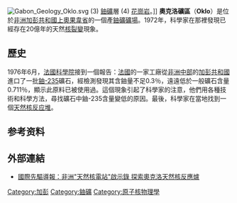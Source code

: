 {{refimprove|time=2016-08-11T12:54:04+00:00}}
{{coord|1|23|40|S|13|9|39|E|type:mountain_region:GA_source:nlwiki|display=title}}
{{Location map
 |Gabon
 |label=奧克洛
 |lat_dir=S
 |lon_dir=E
 |lat_deg=1|lat_min=23|lat_sec=40
 |lon_deg=13|lon_min=9|lon_sec=39
 |position=right
 |width=200
 |float=right
 |caption=奧克洛的位置
}}
[[Image:Gabon_Geology_Oklo.svg|thumb]] (3) [[鈾|鈾礦]]層 (4) [[花崗岩|花崗岩]]。]]
'''奧克洛礦區'''（'''Oklo'''）是位於[[非洲|非洲]][[加彭共和國|加彭共和國]][[上奧果韋省|上奧果韋省]]的一個產[[鈾|鈾礦]][[礦場|礦場]]。1972年，科學家在那裡發現已經存在20億年的天然[[核裂變|核裂變]]現象。

== 歷史==
1976年6月，[[法國科學院|法國科學院]]接到一個報告：[[法國|法國]]的一家工廠從[[中部非洲|非洲中部]]的[[加彭共和國|加彭共和國]]進口了一批[[鈾-235|鈾-235]]礦石，經檢測發現其含鈾量不足0.3％，遠遠低於一般礦石含量0.711％，顯示此原料已被使用過。這個現象引起了科學家的注意，他們用各種技術和科學方法，尋找礦石中鈾-235含量變低的原因。最後，科學家在當地找到一個[[天然核反应堆|天然核反应堆]]。

==参考资料==
<references/>
==外部連結==
* [http://news.xinhuanet.com/herald/2004-11/23/content_2250163.htm 國際先驅導報：非洲"天然核電站"啟示錄 探索奧克洛天然核反應爐] {{Wayback|url=http://news.xinhuanet.com/herald/2004-11/23/content_2250163.htm |date=20151007041354 }}

[[Category:加彭|Category:加彭]]
[[Category:鈾礦|Category:鈾礦]]
[[Category:原子核物理學|Category:原子核物理學]]